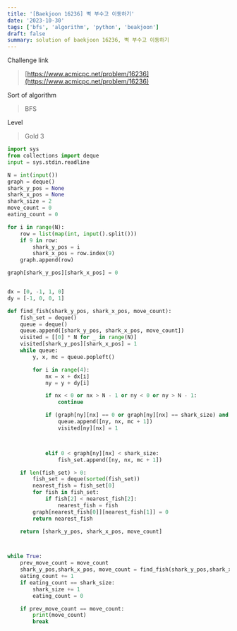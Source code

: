 ```yaml
---
title: '[Baekjoon 16236] 벽 부수고 이동하기'
date: '2023-10-30'
tags: ['bfs', 'algorithm', 'python', 'beakjoon']
draft: false
summary: solution of baekjoon 16236, 벽 부수고 이동하기
---
```


Challenge link

> [https://www.acmicpc.net/problem/16236](https://www.acmicpc.net/problem/16236)

Sort of algorithm

> BFS

Level

> Gold 3

```python
import sys
from collections import deque
input = sys.stdin.readline

N = int(input())
graph = deque()
shark_y_pos = None
shark_x_pos = None
shark_size = 2
move_count = 0
eating_count = 0

for i in range(N):
    row = list(map(int, input().split()))
    if 9 in row:
        shark_y_pos = i
        shark_x_pos = row.index(9)
    graph.append(row)

graph[shark_y_pos][shark_x_pos] = 0


dx = [0, -1, 1, 0]
dy = [-1, 0, 0, 1]

def find_fish(shark_y_pos, shark_x_pos, move_count):
    fish_set = deque()
    queue = deque()
    queue.append([shark_y_pos, shark_x_pos, move_count])
    visited = [[0] * N for _ in range(N)]
    visited[shark_y_pos][shark_x_pos] = 1
    while queue:
        y, x, mc = queue.popleft()

        for i in range(4):
            nx = x + dx[i]
            ny = y + dy[i]

            if nx < 0 or nx > N - 1 or ny < 0 or ny > N - 1:
                continue

            if (graph[ny][nx] == 0 or graph[ny][nx] == shark_size) and visited[ny][nx] == 0:
                queue.append([ny, nx, mc + 1])
                visited[ny][nx] = 1



            elif 0 < graph[ny][nx] < shark_size:
                fish_set.append([ny, nx, mc + 1])

    if len(fish_set) > 0:
        fish_set = deque(sorted(fish_set))
        nearest_fish = fish_set[0]
        for fish in fish_set:
            if fish[2] < nearest_fish[2]:
                nearest_fish = fish
        graph[nearest_fish[0]][nearest_fish[1]] = 0
        return nearest_fish

    return [shark_y_pos, shark_x_pos, move_count]



while True:
    prev_move_count = move_count
    shark_y_pos,shark_x_pos, move_count = find_fish(shark_y_pos,shark_x_pos, move_count)
    eating_count += 1
    if eating_count == shark_size:
        shark_size += 1
        eating_count = 0

    if prev_move_count == move_count:
        print(move_count)
        break
```
